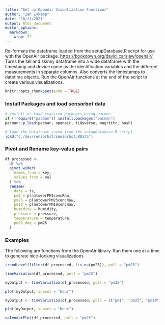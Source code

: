 ```yaml
---
title: "Set up OpenAir Visualization Functions"
author: "Ian Eykamp"
date: "10/11/2021"
output: html_document
editor_options: 
  markdown: 
    wrap: 72
---
```


Re-formats the dataframe loaded from the setupDatabase.R script for use
with the OpenAir package. <https://bookdown.org/david_carslaw/openair/>
Turns the tall and skinny dataframe into a wide dataframe with the
timestamp and device name as the identification variables and the
different measurements in separate columns. Also converts the timestamps
to datetime objects. Run the OpenAir functions at the end of the script
to create various visualizations.

```r
knitr::opts_chunk$set(echo = TRUE)
```

### Install Packages and load sensorbot data

```r

# install or load required packages using pacman
if (!require("pacman")) install.packages("pacman")
pacman::p_load(pacman, openair, tidyverse, magrittr, hash)

# load the dataframe saved from the setupDatabase.R script
load("C:/dev/sensorbot/sensorbot.RData")

```

### Pivot and Rename key-value pairs

```r

df_processed <- 
  df %>%
  pivot_wider(
    names_from = key, 
    values_from = val
  ) %>%
  rename(
    date = ts, 
    pm1 = plantowerPM1concRaw, 
    pm25 = plantowerPM25concRaw, 
    pm10 = plantowerPM10concRaw, 
    humidity = humidity, 
    pressure = pressure, 
    temperature = temperature, 
    pm25_deq = pm25
  )
```

### Examples

The following are functions from the OpenAir library. Run them one at a
time to generate nice-looking visualizations.

```r

trendLevel(filter(df_processed, !is.na(pm25)), poll = "pm25")

```

```r

timeVariation(df_processed, poll = "pm25")

```

```r

myOutput <- timeVariation(df_processed, poll = "pm25")

plot(myOutput, subset = "hour")

```

```r
myOutput <- timeVariation(df_processed, poll = c("pm1", "pm25", "pm10"))

plot(myOutput, subset = "hour")

```

```r

calendarPlot(df_processed, poll = "pm25")

```
